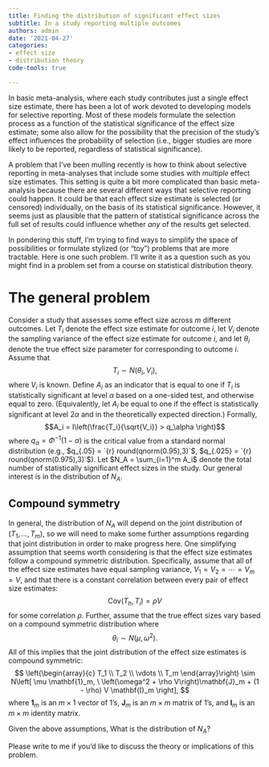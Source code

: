 ```yaml
---
title: Finding the distribution of significant effect sizes
subtitle: In a study reporting multiple outcomes
authors: admin
date: '2021-04-27'
categories:
- effect size
- distribution theory
code-tools: true

---
```


In basic meta-analysis, where each study contributes just a single effect size estimate, there has been a lot of work devoted to developing models for selective reporting. Most of these models formulate the selection process as a function of the statistical significance of the effect size estimate; some also allow for the possibility that the precision of the study's effect influences the probability of selection (i.e., bigger studies are more likely to be reported, regardless of statistical significance). 

A problem that I've been mulling recently is how to think about selective reporting in meta-analyses that include some studies with _multiple_ effect size estimates. This setting is quite a bit more complicated than basic meta-analysis because there are several different ways that selective reporting could happen. It could be that each effect size estimate is selected (or censored) individually, on the basis of its statistical significance. However, it seems just as plausible that the pattern of statistical significance across the full set of results could influence whether _any_ of the results get selected. 

In pondering this stuff, I'm trying to find ways to simplify the space of possibilities or formulate stylized (or "toy") problems that are more tractable. Here is one such problem. I'll write it as a question such as you might find in a problem set from a course on statistical distribution theory.

# The general problem

Consider a study that assesses some effect size across $m$ different outcomes. Let $T_i$ denote the effect size estimate for outcome $i$, let $V_i$ denote the sampling variance of the effect size estimate for outcome $i$, and let $\theta_i$ denote the true effect size parameter for corresponding to outcome $i$. Assume that 
$$T_i \sim N(\theta_i, V_i),$$
where $V_i$ is known. Define $A_i$ as an indicator that is equal to one if $T_i$ is statistically significant at level $\alpha$ based on a one-sided test, and otherwise equal to zero. (Equivalently, let $A_i$ be equal to one if the effect is statistically significant at level $2 \alpha$ and in the theoretically expected direction.) Formally, 
$$A_i = I\left(\frac{T_i}{\sqrt{V_i}} > q_\alpha \right)$$
where $q_\alpha = \Phi^{-1}(1 - \alpha)$ is the critical value from a standard normal distribution (e.g., $q_{.05} = `{r} round(qnorm(0.95),3)`$, $q_{.025} = `{r} round(qnorm(0.975),3)`$). Let $N_A = \sum_{i=1}^m A_i$ denote the total number of statistically significant effect sizes in the study. Our general interest is in the distribution of $N_A$.

## Compound symmetry

In general, the distribution of $N_A$ will depend on the joint distribution of $(T_1,...,T_m)$, so we will need to make some further assumptions regarding that joint distribution in order to make progress here. One simplifying assumption that seems worth considering is that the effect size estimates follow a compound symmetric distribution. Specifically, assume that all of the effect size estimates have equal sampling variance, $V_1 = V_2 = \cdots = V_m = V$, and that there is a constant correlation between every pair of effect size estimates:
$$\text{Cov}(T_h, T_i) = \rho V$$
for some correlation $\rho$. Further, assume that the true effect sizes vary based on a compound symmetric distribution where
$$
\theta_i \sim N(\mu, \omega^2).
$$
All of this implies that the joint distribution of the effect size estimates is compound symmetric:
$$
\left(\begin{array}{c} T_1 \\ T_2 \\ \vdots \\ T_m \end{array}\right) \sim N\left[ \mu \mathbf{1}_m, \ \left(\omega^2 + \rho V\right)\mathbf{J}_m + (1 - \rho) V \mathbf{I}_m \right],
$$
where $\mathbf{1}_m$ is an $m \times 1$ vector of 1's, $\mathbf{J}_m$ is an $m \times m$ matrix of 1's, and $\mathbf{I}_m$ is an $m \times m$ identity matrix. 

Given the above assumptions, What is the distribution of $N_A$? 

Please write to me if you'd like to discuss the theory or implications of this problem.
